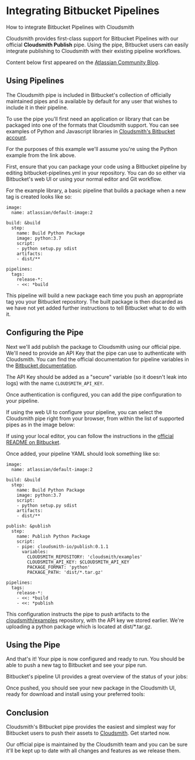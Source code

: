 


# Integrating Bitbucket Pipelines

How to integrate Bitbucket Pipelines with Cloudsmith


Cloudsmith provides first-class support for Bitbucket Pipelines with our official **Cloudsmith Publish** pipe. Using the pipe, Bitbucket users can easily integrate publishing to Cloudsmith with their existing pipeline workflows.

<Card
    title="cloudsmith-pipes-publish"
    description="Bitbucket Pipe for publishing artifacts"
    href="https://bitbucket.org/cloudsmith-io/publish/"
    linkText=""
    icon="utility/documentation"
  />

<BlockImage src={bitbucketPipeCloudsmithPublishImage} alt=""></BlockImage>

Content below first appeared on the [Atlassian Community Blog](https://community.atlassian.com/t5/Marketplace-Apps-Integrations/Cloudsmith-Bitbucket/ba-p/1148691).

## Using Pipelines

The Cloudsmith pipe is included in Bitbucket's collection of officially maintained pipes and is available by default for any user that wishes to include it in their pipeline.

To use the pipe you'll first need an application or library that can be packaged into one of the formats that Cloudsmith support. You can see examples of Python and Javascript libraries in [Cloudsmith's Bitbucket account](https://bitbucket.org/cloudsmith-io/?_ga=2.35066210.2132496434.1565627316-1859711499.1556636245).

For the purposes of this example we'll assume you're using the Python example from the link above.

First, ensure that you can package your code using a Bitbucket pipeline by editing bitbucket-pipelines.yml in your repository. You can do so either via Bitbucket's web UI or using your normal editor and Git workflow.

For the example library, a basic pipeline that builds a package when a new tag is created looks like so:

```text
image:
  name: atlassian/default-image:2

build: &build
  step:
    name: Build Python Package
    image: python:3.7
    script:
    - python setup.py sdist
    artifacts:
    - dist/**

pipelines:
  tags:
    release-*:
    - <<: *build
```

This pipeline will build a new package each time you push an appropriate tag you your Bitbucket repository. The built package is then discarded as we have not yet added further instructions to tell Bitbucket what to do with it.

## Configuring the Pipe

Next we'll add publish the package to Cloudsmith using our official pipe. We'll need to provide an API Key that the pipe can use to authenticate with Cloudsmith. You can find the official documentation for pipeline variables in the [Bitbucket documentation](https://confluence.atlassian.com/bitbucket/variables-in-pipelines-794502608.html?_ga=2.261427278.2132496434.1565627316-1859711499.1556636245).

The API Key should be added as a "secure" variable (so it doesn't leak into logs) with the name `CLOUDSMITH_API_KEY`.
<BlockImage src={bitbucketCloudsmithApiKeyImage} alt=""></BlockImage>

Once authentication is configured, you can add the pipe configuration to your pipeline.

If using the web UI to configure your pipeline, you can select the Cloudsmith pipe right from your browser, from within the list of supported pipes as in the image below:
<BlockImage src={cloudsmithBitbucketPipelineImage} alt=""></BlockImage>

If using your local editor, you can follow the instructions in the [official README on Bitbucket](https://bitbucket.org/cloudsmith-io/publish?_ga=2.189666536.2132496434.1565627316-1859711499.1556636245).

Once added, your pipeline YAML should look something like so:

```text
image:
  name: atlassian/default-image:2

build: &build
  step:
    name: Build Python Package
    image: python:3.7
    script:
    - python setup.py sdist
    artifacts:
    - dist/**

publish: &publish
  step:
    name: Publish Python Package
    script:
    - pipe: cloudsmith-io/publish:0.1.1
      variables:
        CLOUDSMITH_REPOSITORY: 'cloudsmith/examples'
        CLOUDSMITH_API_KEY: $CLOUDSMITH_API_KEY
        PACKAGE_FORMAT: 'python'
        PACKAGE_PATH: 'dist/*.tar.gz'

pipelines:
  tags:
    release-*:
    - <<: *build
    - <<: *publish
```

This configuration instructs the pipe to push artifacts to the [cloudsmith/examples](https://cloudsmith.io/~cloudsmith/repos/examples/packages/) repository, with the API key we stored earlier. We're uploading a python package which is located at dist/\*.tar.gz.

## Using the Pipe

And that's it! Your pipe is now configured and ready to run. You should be able to push a new tag to Bitbucket and see your pipe run.

Bitbucket's pipeline UI provides a great overview of the status of your jobs:
<BlockImage src={cloudsmithBitbucketPipelineUiImage} alt=""></BlockImage>

Once pushed, you should see your new package in the Cloudsmith UI, ready for download and install using your preferred tools:

<BlockImage src={cloudsmithBitbucketUploadImage} alt=""></BlockImage>

## Conclusion

Cloudsmith's Bitbucket pipe provides the easiest and simplest way for Bitbucket users to push their assets to [Cloudsmith](http://cloudsmith.com). Get started now.

<Note variant="note" headline="Officially Maintained">
Our official pipe is maintained by the Cloudsmith team and you can be sure it'll be kept up to date with all changes and features as we release them.
</Note>
